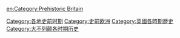 [[Category:各地史前时期|Category:各地史前时期]]
[[Category:史前欧洲|Category:史前欧洲]]
[[Category:英國各時期歷史|Category:英國各時期歷史]]
[[Category:大不列颠各时期历史|Category:大不列颠各时期历史]]

[[en:Category:Prehistoric_Britain|en:Category:Prehistoric Britain]]